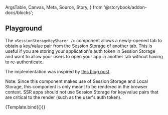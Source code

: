 <!-- @prettier -->

  ArgsTable,
  Canvas,
  Meta,
  Source,
  Story,
} from '@storybook/addon-docs/blocks';


<Meta
  argTypes={argTypes}
  component={SessionStorageKeySharer}
  title="Utilities/SessionStorageKeySharer"
/>

## Playground

The `<SessionStorageKeySharer />` component allows a newly-opened tab to obtain
a key/value pair from the Session Storage of another tab. This is useful if you
are storing your application's auth token in Session Storage and want to allow
your users to open your app in another tab without having to re-authenticate.

The implementation was inspired by
[this blog post](https://medium.com/@marciomariani/sharing-sessionstorage-between-tabs-5b6f42c6348c).

Note: Since this component makes use of Session Storage and Local Storage, this
component is only meant to be rendered in the browser context. SSR apps should
not use Session Storage for key/value pairs that are critical to the render
(such as the user's auth token).

<Canvas isColumn>
  <Source language="jsx" story="Playground" />
  <Story
    name="Playground"
    args={{
      keyName: 'mySessionKey',
    }}
  >
    {Template.bind({})}
  </Story>
  <ArgsTable story="Playground" />
</Canvas>
